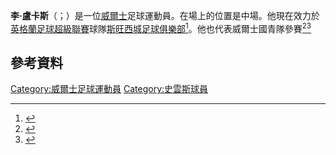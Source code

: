 '''李·盧卡斯'''（{{lang-en|Lee Lucas}}；{{bd|1992年|6月10日}}）是一位[[威爾士|威爾士]]足球運動員。在場上的位置是中場。他現在效力於[[英格蘭足球超級聯賽|英格蘭足球超級聯賽]]球隊[[斯旺西城足球俱樂部|斯旺西城足球俱樂部]]<ref>{{Cite web|title=Swans U21s 0 Bristol City U21s 0|url=http://www.swanseacity.net/news/article/live-swans-u21s-v-bristol-city-u21s-2324728.aspx|work=swanseacity.net|date=10 March 2014|access-date=2015-06-02|archive-url=https://web.archive.org/web/20150310223719/http://www.swanseacity.net/news/article/live-swans-u21s-v-bristol-city-u21s-2324728.aspx|archive-date=2015-03-10|dead-url=yes}}</ref>。他也代表威爾士國青隊參賽<ref>{{cite web|url=http://www.faw.org.uk/PlayerDisplay.ink?skip=0&squadno=12821&season=11/12&seasonl=2011/2012&Playertype=2|title=Profile|publisher=Wales Football Association|deadurl=yes|archiveurl=https://web.archive.org/web/20111114100113/http://faw.org.uk/PlayerDisplay.ink?skip=0&squadno=12821&season=11%2F12&seasonl=2011%2F2012&Playertype=2|archivedate=2011-11-14}}</ref><ref>{{cite web|url=http://www.bbc.co.uk/sport/0/football/21160423|title=Seven uncapped in Wales U21 squad to face Iceland|date=23 January 2013|publisher=BBC Sport|access-date=2015-06-02|archive-date=2013-02-06|archive-url=https://web.archive.org/web/20130206210630/http://www.bbc.co.uk/sport/0/football/21160423|dead-url=no}}</ref>
==參考資料==
{{Reflist}}

{{DEFAULTSORT:Lucas, Lee}}
[[Category:威爾士足球運動員|Category:威爾士足球運動員]]
[[Category:史雲斯球員|Category:史雲斯球員]]